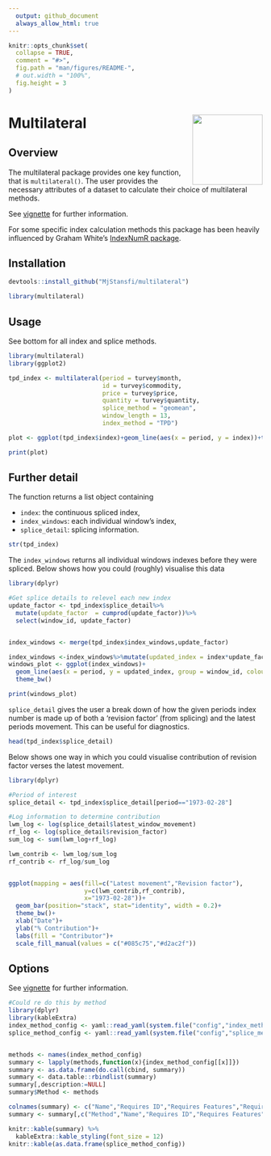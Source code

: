 ```yaml
---
  output: github_document
  always_allow_html: true
---
```



```r
knitr::opts_chunk$set(
  collapse = TRUE,
  comment = "#>",
  fig.path = "man/figures/README-",
  # out.width = "100%",
  fig.height = 3
)
```

# Multilateral <img src='man/figures/logo-v2.png' align="right" height="139" />

## Overview

The multilateral package provides one key function, that is `multilateral()`.
The user provides the necessary attributes of a dataset to calculate their choice of multilateral methods.

See [vignette](https://htmlpreview.github.io/?https://github.com/MjStansfi/multilateral/blob/main/doc/multilateral.html) for further information.

For some specific index calculation methods this package has been heavily influenced by Graham White's [IndexNumR package](https://github.com/grahamjwhite/IndexNumR). 



## Installation

```r
devtools::install_github("MjStansfi/multilateral")

library(multilateral)
```

## Usage

See bottom for all index and splice methods.

```r
library(multilateral)
library(ggplot2)

tpd_index <- multilateral(period = turvey$month,
                          id = turvey$commodity,
                          price = turvey$price,
                          quantity = turvey$quantity,
                          splice_method = "geomean",
                          window_length = 13,
                          index_method = "TPD")

plot <- ggplot(tpd_index$index)+geom_line(aes(x = period, y = index))+theme_bw()

print(plot)

```

## Further detail

The function returns a list object containing 

* `index`: the continuous spliced index,
* `index_windows`: each individual window's index,
* `splice_detail`: splicing information.

```r
str(tpd_index) 
```

The `index_windows` returns all individual windows indexes before they were spliced. Below shows how you could (roughly) visualise this data
```r
library(dplyr)

#Get splice details to relevel each new index
update_factor <- tpd_index$splice_detail%>%
  mutate(update_factor  = cumprod(update_factor))%>%
  select(window_id, update_factor)


index_windows <- merge(tpd_index$index_windows,update_factor)

index_windows <-index_windows%>%mutate(updated_index = index*update_factor)
windows_plot <- ggplot(index_windows)+
  geom_line(aes(x = period, y = updated_index, group = window_id, colour = window_id))+
  theme_bw()

print(windows_plot)
```

`splice_detail` gives the user a break down of how the given periods index number is made up of both a 'revision factor' (from splicing) and the latest periods movement. This can be useful for diagnostics. 
```r
head(tpd_index$splice_detail)
```

Below shows one way in which you could visualise contribution of revision factor verses the latest movement.
```r
library(dplyr)

#Period of interest
splice_detail <- tpd_index$splice_detail[period=="1973-02-28"]

#Log information to determine contribution
lwm_log <- log(splice_detail$latest_window_movement)
rf_log <- log(splice_detail$revision_factor)
sum_log <- sum(lwm_log+rf_log)

lwm_contrib <- lwm_log/sum_log
rf_contrib <- rf_log/sum_log


ggplot(mapping = aes(fill=c("Latest movement","Revision factor"),
                     y=c(lwm_contrib,rf_contrib),
                     x="1973-02-28"))+
  geom_bar(position="stack", stat="identity", width = 0.2)+
  theme_bw()+
  xlab("Date")+
  ylab("% Contribution")+
  labs(fill = "Contributor")+
  scale_fill_manual(values = c("#085c75","#d2ac2f"))


```

## Options

See [vignette](https://htmlpreview.github.io/?https://github.com/MjStansfi/multilateral/blob/main/doc/multilateral.html) for further information.

```r
#Could re do this by method
library(dplyr)
library(kableExtra)
index_method_config <- yaml::read_yaml(system.file("config","index_method_config.yaml", package = "multilateral"))
splice_method_config <- yaml::read_yaml(system.file("config","splice_method_config.yaml", package = "multilateral"))


methods <- names(index_method_config)
summary <- lapply(methods,function(x){index_method_config[[x]]})
summary <- as.data.frame(do.call(cbind, summary)) 
summary <- data.table::rbindlist(summary)
summary[,description:=NULL]
summary$Method <- methods

colnames(summary) <- c("Name","Requires ID","Requires Features","Requires Quantity","Requires Weight","Can Restrict to Matched Sample","Method")
summary <- summary[,c("Method","Name","Requires ID","Requires Features","Requires Quantity","Requires Weight","Can Restrict to Matched Sample")]

knitr::kable(summary) %>%
  kableExtra::kable_styling(font_size = 12)
knitr::kable(as.data.frame(splice_method_config)) 

```
